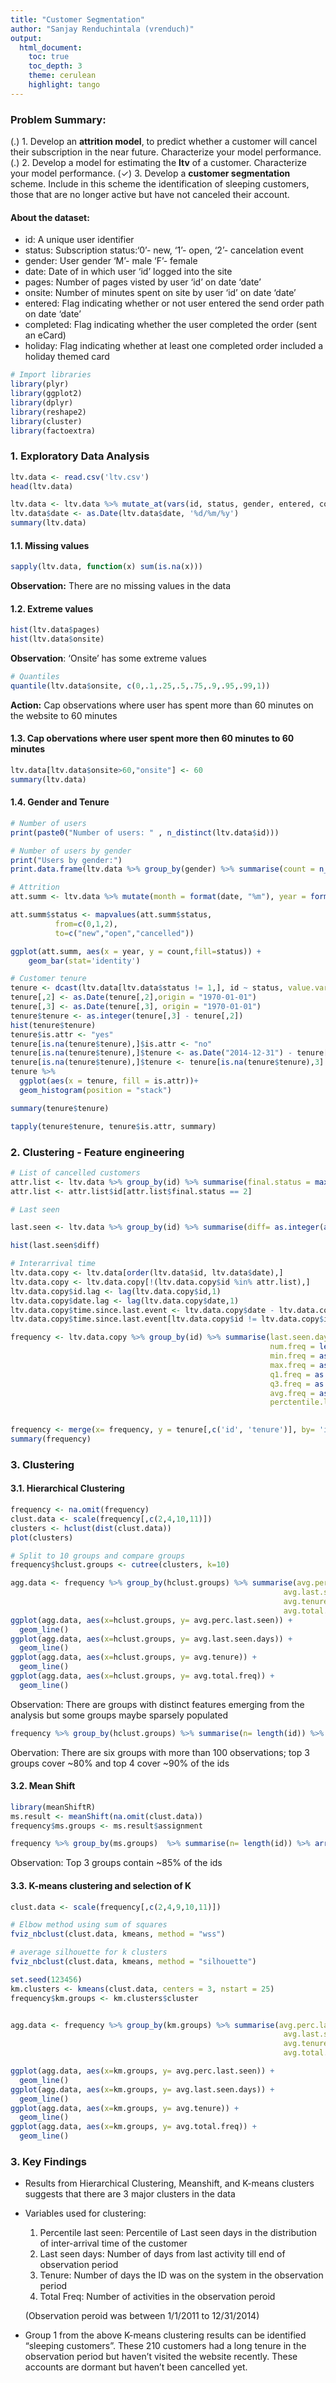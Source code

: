 ```yaml
---
title: "Customer Segmentation"
author: "Sanjay Renduchintala (vrenduch)"
output: 
  html_document:
    toc: true
    toc_depth: 3
    theme: cerulean
    highlight: tango
---
```


### Problem Summary:

(.) 1. Develop an **attrition model**, to predict whether a customer will cancel their subscription in the near future. Characterize your model performance.
(.) 2. Develop a model for estimating the **ltv** of a customer. Characterize your model performance.
(✓) 3. Develop a **customer segmentation** scheme. Include in this scheme the identification of sleeping customers, those that are no longer active but have not canceled their account.

#### About the dataset:
- id: A unique user identifier
- status: Subscription status:‘0’- new, ‘1’- open, ‘2’- cancelation event
- gender: User gender ‘M’- male ‘F’- female
- date: Date of in which user ‘id’ logged into the site
- pages: Number of pages visted by user ‘id’ on date ‘date’
- onsite: Number of minutes spent on site by user ‘id’ on date ‘date’
- entered: Flag indicating whether or not user entered the send order path on date ‘date’
- completed: Flag indicating whether the user completed the order (sent an eCard)
- holiday: Flag indicating whether at least one completed order included a holiday themed card

```r
# Import libraries
library(plyr)
library(ggplot2)
library(dplyr)
library(reshape2)
library(cluster)
library(factoextra)
```

### 1. Exploratory Data Analysis

```r
ltv.data <- read.csv('ltv.csv')
head(ltv.data)
```

```r
ltv.data <- ltv.data %>% mutate_at(vars(id, status, gender, entered, completed, holiday), funs(as.factor(.)))
ltv.data$date <- as.Date(ltv.data$date, '%d/%m/%y')
summary(ltv.data)
```

#### 1.1. Missing values

```r
sapply(ltv.data, function(x) sum(is.na(x)))
```
**Observation:** There are no missing values in the data

#### 1.2. Extreme values

```r
hist(ltv.data$pages)
hist(ltv.data$onsite)
```
**Observation**: 'Onsite' has some extreme values

```r
# Quantiles
quantile(ltv.data$onsite, c(0,.1,.25,.5,.75,.9,.95,.99,1))
```

**Action:** Cap observations where user has spent more than 60 minutes on the website to 60 minutes

#### 1.3. Cap obervations where user spent more then 60 minutes to 60 minutes

```r
ltv.data[ltv.data$onsite>60,"onsite"] <- 60
summary(ltv.data)
```

#### 1.4. Gender and Tenure


```r
# Number of users
print(paste0("Number of users: " , n_distinct(ltv.data$id)))

# Number of users by gender
print("Users by gender:")
print.data.frame(ltv.data %>% group_by(gender) %>% summarise(count = n_distinct(id)))

```

```r
# Attrition
att.summ <- ltv.data %>% mutate(month = format(date, "%m"), year = format(date, "%Y")) %>% group_by(year, status) %>% summarise(count = n_distinct(id))

att.summ$status <- mapvalues(att.summ$status, 
          from=c(0,1,2), 
          to=c("new","open","cancelled"))

ggplot(att.summ, aes(x = year, y = count,fill=status)) +
    geom_bar(stat='identity')
```

```r
# Customer tenure
tenure <- dcast(ltv.data[ltv.data$status != 1,], id ~ status, value.var = 'date')
tenure[,2] <- as.Date(tenure[,2],origin = "1970-01-01")
tenure[,3] <- as.Date(tenure[,3], origin = "1970-01-01")
tenure$tenure <- as.integer(tenure[,3] - tenure[,2]) 
hist(tenure$tenure)
tenure$is.attr <- "yes"
tenure[is.na(tenure$tenure),]$is.attr <- "no"
tenure[is.na(tenure$tenure),]$tenure <- as.Date("2014-12-31") - tenure[is.na(tenure$tenure),2]
tenure[is.na(tenure$tenure),]$tenure <- tenure[is.na(tenure$tenure),3] - as.Date("2011-01-01")
tenure %>%
  ggplot(aes(x = tenure, fill = is.attr))+
  geom_histogram(position = "stack")

summary(tenure$tenure)

tapply(tenure$tenure, tenure$is.attr, summary)

```


### 2. Clustering - Feature engineering 

```r
# List of cancelled customers
attr.list <- ltv.data %>% group_by(id) %>% summarise(final.status = max(as.integer(as.character(status))))
attr.list <- attr.list$id[attr.list$final.status == 2]
```

```r
# Last seen

last.seen <- ltv.data %>% group_by(id) %>% summarise(diff= as.integer(as.Date("31/12/2014", "%d/%m/%Y")- max(date)))

hist(last.seen$diff)
```

```r
# Interarrival time
ltv.data.copy <- ltv.data[order(ltv.data$id, ltv.data$date),]
ltv.data.copy <- ltv.data.copy[!(ltv.data.copy$id %in% attr.list),]
ltv.data.copy$id.lag <- lag(ltv.data.copy$id,1)
ltv.data.copy$date.lag <- lag(ltv.data.copy$date,1)
ltv.data.copy$time.since.last.event <- ltv.data.copy$date - ltv.data.copy$date.lag
ltv.data.copy$time.since.last.event[ltv.data.copy$id != ltv.data.copy$id.lag] <- NA

frequency <- ltv.data.copy %>% group_by(id) %>% summarise(last.seen.days= as.integer(as.Date("31/12/2014", "%d/%m/%Y")- max(date)), last.seen = max(date),
                                                          num.freq = length(which(!is.na(time.since.last.event))),
                                                          min.freq = as.integer(min(time.since.last.event, na.rm = TRUE)), 
                                                          max.freq = as.integer(max(time.since.last.event, na.rm = TRUE)), 
                                                          q1.freq = as.integer(quantile(time.since.last.event, probs = 0.25,na.rm = TRUE)), 
                                                          q3.freq = as.integer(quantile(time.since.last.event, probs = 0.75,na.rm = TRUE)),
                                                          avg.freq = as.integer(mean(time.since.last.event, na.rm = TRUE)),
                                                          perctentile.last.seen = sum(time.since.last.event <= last.seen.days, 
                                                                                      na.rm = TRUE)/length(which(!is.na(time.since.last.event))))
```


```r
frequency <- merge(x= frequency, y = tenure[,c('id', 'tenure')], by= 'id', all.x = TRUE)
summary(frequency)
```

### 3. Clustering

#### 3.1. Hierarchical Clustering

```r
frequency <- na.omit(frequency)
clust.data <- scale(frequency[,c(2,4,10,11)])
clusters <- hclust(dist(clust.data))
plot(clusters)
```
```r
# Split to 10 groups and compare groups
frequency$hclust.groups <- cutree(clusters, k=10)
```

```r
agg.data <- frequency %>% group_by(hclust.groups) %>% summarise(avg.perc.last.seen = mean(perctentile.last.seen, na.rm = TRUE),
                                                             avg.last.seen.days = mean(last.seen.days), na.rm = TRUE,
                                                             avg.tenure = mean(tenure, na.rm = TRUE), 
                                                             avg.total.freq = mean(num.freq, na.rm = TRUE))
ggplot(agg.data, aes(x=hclust.groups, y= avg.perc.last.seen)) + 
  geom_line()
ggplot(agg.data, aes(x=hclust.groups, y= avg.last.seen.days)) + 
  geom_line()
ggplot(agg.data, aes(x=hclust.groups, y= avg.tenure)) + 
  geom_line()
ggplot(agg.data, aes(x=hclust.groups, y= avg.total.freq)) + 
  geom_line()

```

Observation: There are groups with distinct features emerging from the analysis but some groups maybe sparsely populated

```r
frequency %>% group_by(hclust.groups) %>% summarise(n= length(id)) %>% arrange(desc(n))
```

Obervation: There are six groups with more than 100 observations; top 3 groups cover ~80% and top 4 cover ~90% of the ids

#### 3.2. Mean Shift

```r
library(meanShiftR)
ms.result <- meanShift(na.omit(clust.data))
frequency$ms.groups <- ms.result$assignment
```

```r
frequency %>% group_by(ms.groups)  %>% summarise(n= length(id)) %>% arrange(desc(n))
```

Observation: Top 3 groups contain ~85% of the ids

#### 3.3. K-means clustering and selection of K

```r
clust.data <- scale(frequency[,c(2,4,9,10,11)])
```

```r
# Elbow method using sum of squares
fviz_nbclust(clust.data, kmeans, method = "wss")
```


```r
# average silhouette for k clusters
fviz_nbclust(clust.data, kmeans, method = "silhouette")
```


```r
set.seed(123456)
km.clusters <- kmeans(clust.data, centers = 3, nstart = 25)
frequency$km.groups <- km.clusters$cluster


agg.data <- frequency %>% group_by(km.groups) %>% summarise(avg.perc.last.seen = mean(perctentile.last.seen, na.rm = TRUE),
                                                             avg.last.seen.days = mean(last.seen.days, na.rm = TRUE),
                                                             avg.tenure = mean(tenure, na.rm = TRUE), 
                                                             avg.total.freq = mean(num.freq, na.rm = TRUE))

ggplot(agg.data, aes(x=km.groups, y= avg.perc.last.seen)) + 
  geom_line()
ggplot(agg.data, aes(x=km.groups, y= avg.last.seen.days)) + 
  geom_line()
ggplot(agg.data, aes(x=km.groups, y= avg.tenure)) + 
  geom_line()
ggplot(agg.data, aes(x=km.groups, y= avg.total.freq)) + 
  geom_line()
```


### 3. Key Findings

* Results from Hierarchical Clustering, Meanshift, and K-means clusters suggests that there are 3 major clusters in the data

* Variables used for clustering: 
  1) Percentile last seen: Percentile of Last seen days in the distribution of inter-arrival time of the customer
  2) Last seen days: Number of days from last activity till end of observation period
  3) Tenure: Number of days the ID was on the system in the observation period
  4) Total Freq: Number of activities in the observation peroid
  
  (Observation peroid was between 1/1/2011 to 12/31/2014)
  
* Group 1 from the above K-means clustering results can be identified "sleeping customers". These 210 customers had a long tenure in the observation period but haven't visited the website recently. These accounts are dormant but haven't been cancelled yet.
